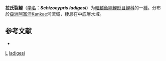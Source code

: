 {{Speciesbox
| taxon = Schizocypris ladigesi
| status = NE
| status_system = IUCN3.1
| binomial_authority = [[Karaman|Karaman]], 1969
| synonyms = 
}}

'''拉氏裂鯉'''（[[学名|学名]]：'''''Schizocypris ladigesi'''''）为[[輻鰭魚綱|輻鰭魚綱]][[鯉形目|鯉形目]][[鲤科|鲤科]]的一[[種|種]]。分布於[[亞洲|亞洲]][[阿富汗|阿富汗]]Kankae河流域，棲息在中底層水域。

== 参考文献 ==
{{refbegin}}
*{{FishBase_species|genus=Schizocypris|species=ladigesi|year=2011|month=12}}
{{refend}}

{{鯉形目小作品}}

{{taxonbar}}
[[Category:_1969年描述的鱼类|L]]
[[Category:裂鯉屬|ladigesi]]